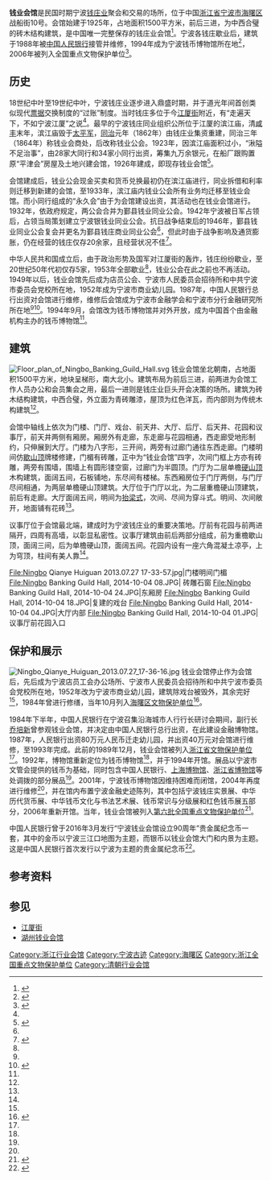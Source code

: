 {{NoteTA|G1=U}}
{{coord|29|52|30|N|121|33|09|E|display=title}}
{{文物保护单位
| 级别 = 全国
| 名称 = 钱业会馆
| 图片 = Ningbo Qianye Huiguan 2013.07.27 17-41-46.jpg
| 说明 = 
| 所在 = [[浙江省|浙江省]][[宁波市|宁波市]]
| 分类 = 近现代重要史迹及代表性建筑
| 时代 = [[中華民國|民国]]
| 编号 = 6-0954-5-081
| 登录 = 2006年6月
| 保护历史 = 1984年10月 海曙区文物保护单位

1989年12月12日 浙江省文物保护单位

2006年5月25日 全国重点文物保护单位
}}
'''钱业会馆'''是民国时期宁波[[钱庄|钱庄业]]聚会和交易的场所，位于中国[[浙江省|浙江省]][[宁波市|宁波市]][[海曙区|海曙区]]战船街10号。会馆始建于1925年，占地面积1500平方米，前后三进，为中西合璧的砖木结构建筑，是中国唯一完整保存的钱庄业会馆<ref name="李芳">{{Cite journal|title=宁波金融业里的百年遗风——钱庄业文物建筑代表之钱业会馆|author=李芳|journal=中华民居(上旬版)|issue=12|year=2002|page=28-31}}</ref>。宁波各钱庄歇业后，建筑于1988年被[[中国人民银行|中国人民银行]]接管并维修，1994年成为宁波钱币博物馆所在地<ref name="海曙区志">{{cite book|title=《宁波市海曙区志》|date=2014-07|publisher=浙江人民出版社|isbn=978-7-213-06170-7|pages=1566|chapter=第二十七编 文化}}</ref>，2006年被列入全国重点文物保护单位<ref>{{Cite web|url=http://www.nbwb.net/pd_wwbh/info.aspx?Id=739&type=2|title=钱业会馆|accessdate=2018-10-13|date=2018-01-08|publisher=海曙区文管所|archive-url=https://web.archive.org/web/20150328233411/http://www.nbwb.net/pd_wwbh/info.aspx?Id=739&type=2|archive-date=2015-03-28|dead-url=no}}</ref>。

== 历史 ==
18世纪中叶至19世纪中叶，宁波钱庄业逐步进入鼎盛时期，并于道光年间首创类似现代[[票据|票据]]交换制度的“过账”制度。当时钱庄多位于今[[江厦街|江厦街]]附近，有“走遍天下，不如宁波江厦”之说<ref name="李芳" />。最早的宁波钱庄同业组织公所位于江厦的滨江庙，清[[咸丰_(年号)|咸丰]]末年，滨江庙毁于[[太平军|太平军]]，[[同治|同治]]元年（1862年）由钱庄业集资重建，同治三年（1864年）称钱业会商处，后改称钱业公会。1923年，因滨江庙面积过小，“湫隘不足治事”，由28家大同行和34家小同行出资，筹集九万余银元，在船厂跟购置原“平津会”房屋及土地兴建会馆，1926年建成，即现存钱业会馆<ref name="宁波金融志">{{Cite book|title=宁波金融志|publisher=中华书局|year=1996|isbn=7-101-01562-X|editor=賀師三|editor2=經思敬|location=北京|oclc=49676205}}</ref>{{Rp|138,139}}。

会馆建成后，钱业公会现金买卖和货币兑换最初仍在滨江庙进行，同业拆借和利率则迁移到新建的会馆，至1933年，滨江庙内钱业公会所有业务均迁移至钱业会馆。而小同行组成的“永久会”由于为会馆建设出资，其活动也在钱业会馆进行。1932年，依政府规定，两公会合并为鄞县钱业同业公会。1942年宁波被日军占领后，占领当局策划建立宁波银钱业同业公会。抗日战争结束后的1946年，鄞县钱业同业公会复会并更名为鄞县钱庄商业同业公会<ref name="宁波金融志" />{{Rp|139,140}}，但此时由于战争影响及通货膨胀，仍在经营的钱庄仅存20余家，且经营状况不佳<ref name="虞逸仲">{{Cite journal|title=从钱业会馆谈宁波的金融历史|author=虞逸仲|journal=中国钱币论文集|year=2002|volume=第四辑|page=434-439}}</ref>。

中华人民共和国成立后，由于政治形势及国军对江厦街的轰炸，钱庄纷纷歇业，至20世纪50年代初仅存5家，1953年全部歇业<ref name="虞逸仲" />，钱业公会在此之前也不再活动。1949年以后，钱业会馆先后成为店员公会、宁波市人民委员会招待所和中共宁波市委员会党校所在地，1952年成为宁波市商业幼儿园。1987年，中国人民银行总行出资对会馆进行维修，维修后会馆成为宁波市金融学会和宁波市分行金融研究所所在地<ref name="宁波金融志" />{{Rp|141}}<ref name="王舜祁">{{cite book|title=宁波文物古迹保护纪实|author=虞逸仲|first=|publisher=宁波出版社|accessdate=2018-10-20|year=2000|isbn=9-787-80602-418-8|location=|pages=|chapter=钱币博物馆筹建始末|chapterurl=http://www.nbzx.gov.cn/art/2015/9/18/art_4055_690800.html|archiveurl=https://web.archive.org/web/20180708143501/http://www.nbzx.gov.cn/art/2015/9/18/art_4055_690800.html|archivedate=2018-07-08|deadurl=no|df=}}</ref>。1994年9月，会馆改为钱币博物馆并对外开放，成为中国首个由金融机构主办的钱币博物馆<ref name="海曙区志" />。

== 建筑 ==
[[File:Floor_plan_of_Ningbo_Banking_Guild_Hall.svg|thumb]]
钱业会馆坐北朝南，占地面积1500平方米，地块呈梯形，南大北小。建筑布局为前后三进，前两进为会馆工作人员办公和会员集会之用，最后一进则是钱庄业巨头开会决策的场所。建筑为砖木结构建筑，中西合璧，外立面为青砖雕漆，屋顶为红色洋瓦，而内部则为传统木构建筑<ref name="李芳" />。

会馆中轴线上依次为门楼、门厅、戏台、前天井、大厅、后厅、后天井、花园和议事厅，前天井两侧有厢房。厢房外有走廊，东走廊与花园相通，西走廊受地形制约，只伸展到大厅。门楼为八字形，三开间，两旁有过廊门通往东西走廊。门楼明间仿[[歇山顶|歇山顶]]牌楼修建，门楣有砖雕，正中为“钱业会馆”四字，次间门框上方亦有砖雕，两旁有围墙，围墙上有圆形镂空窗，过廊门为半圆顶。门厅为二层单檐[[硬山顶|硬山顶]]木构建筑，面阔五间，石板铺地，东尽间有楼梯。东西厢房位于门厅两侧，与门厅尽间相通，为两层单檐硬山顶建筑。大厅位于门厅以北，为二层重檐硬山顶建筑，前后有走廊。大厅面阔五间，明间为[[抬梁式|抬梁式]]，次间、尽间为穿斗式。明间、次间敞开，地面铺有花砖<ref name="李芳" />。

议事厅位于会馆最北端，建成时为宁波钱庄业的重要决策地。厅前有花园与前两进隔开，四周有高墙，以彰显私密性。议事厅建筑由前后两部分组成，前为重檐歇山顶，面阔三间，后为单檐硬山顶，面阔五间。花园内设有一座六角混凝土凉亭，上为穹顶，柱间有美人靠<ref name="李芳" />。

<gallery widths="180">
File:Ningbo Qianye Huiguan 2013.07.27 17-33-57.jpg|门楼明间门楣
File:Ningbo Banking Guild Hall, 2014-10-04 08.JPG| 砖雕石窗 
File:Ningbo Banking Guild Hall, 2014-10-04 24.JPG|东厢房
File:Ningbo Banking Guild Hall, 2014-10-04 18.JPG|复建的戏台
File:Ningbo Banking Guild Hall, 2014-10-04 04.JPG|大厅内部
File:Ningbo Banking Guild Hall, 2014-10-04 01.JPG|议事厅前花园入口
</gallery>

== 保护和展示 ==
{{external media|width=250px|image1=[http://www.nbwb.net/UploadFile/images/2018012522383913.jpg 钱业会馆保护区划图]，原始内容[https://web.archive.org/web/20181013142640/http://www.nbwb.net/UploadFile/images/2018012522383913.jpg 存档]于2018年10月13日}}
[[File:Ningbo_Qianye_Huiguan_2013.07.27_17-36-16.jpg|thumb]]
钱业会馆停止作为会馆后，先后成为宁波店员工会办公场所、宁波市人民委员会招待所和中共宁波市委员会党校所在地，1952年改为宁波市商业幼儿园，建筑除戏台被毁外，其余完好<ref name="王舜祁" />，1984年曾进行修缮，当年10月列入[[海曙区文物保护单位|海曙区文物保护单位]]<ref name="shizhi">{{cite book|title=宁波市志|last=|first=|publisher=中华书局|year=1995|isbn=978-7-101-01507-2|pages=2468|chapter=第四十一卷 文物古迹}}</ref>。

1984年下半年，中国人民银行在宁波召集沿海城市人行行长研讨会期间，副行长[[乔培新|乔培新]]曾参观钱业会馆，并决定由中国人民银行总行出资，在此建设金融博物馆。1987年，人民银行出资80万元人民币迁走幼儿园，并出资40万元对会馆进行维修，至1993年完成。此前的1989年12月，钱业会馆被列入[[浙江省文物保护单位|浙江省文物保护单位]]<ref name="王舜祁" />。1992年，博物馆重新定位为钱币博物馆<ref name="海曙区志" />，并于1994年开馆。展品以宁波市文管会提供的钱币为基础，同时包含中国人民银行、[[上海博物馆|上海博物馆]]、[[浙江省博物馆|浙江省博物馆]]等处调拨的部分展品<ref name="王舜祁" />。2001年，宁波钱币博物馆因维持困难而闭馆，2004年再度进行维修<ref name="海曙区志" />，并在馆内布置宁波金融史迹陈列，其中包括宁波钱庄实景展、中华历代货币展、中华钱币文化与书法艺术展、钱币常识与分级展和红色钱币展五部分，2006年重新开馆。当年，钱业会馆被列入[[第六批全国重点文物保护单位|第六批全国重点文物保护单位]]<ref>{{Cite journal|title=昔日“过账码头”——走进宁波钱币博物馆|author=任力刚|journal=金融博览|issue=11|year=2013}}</ref>。

中国人民银行曾于2016年3月发行“宁波钱业会馆设立90周年”贵金属纪念币一套，其中的金币以宁波三江口地图为主题，而银币以钱业会馆大门和内景为主题。这是中国人民银行首次发行以宁波为主题的贵金属纪念币<ref>{{Cite web|url=http://news.cnnb.com.cn/system/2016/03/16/008481341.shtml|title=3月28日央行将发行首套全流通宁波元素纪念币|accessdate=2018-10-13|date=2016-03-16|publisher=甬派客户端|archive-url=https://web.archive.org/web/20160321213214/http://news.cnnb.com.cn/system/2016/03/16/008481341.shtml|archive-date=2016-03-21|dead-url=no}}</ref>。

== 参考资料 ==
{{reflist|2}}

== 参见 ==
{{commonscat|Ningbo Banking Guild Hall}}{{wikisourceshas|寧波錢業會館碑記|寧波小同行永久會碑記}}
* [[江厦街|江厦街]]
* [[湖州钱业会馆|湖州钱业会馆]]

{{浙江全国重点文物保护单位}}

{{DEFAULTSORT:Q钱}}
[[Category:浙江行业会馆|Category:浙江行业会馆]]
[[Category:宁波古迹|Category:宁波古迹]]
[[Category:海曙区|Category:海曙区]]
[[Category:浙江全国重点文物保护单位|Category:浙江全国重点文物保护单位]]
[[Category:清朝行业会馆|Category:清朝行业会馆]]